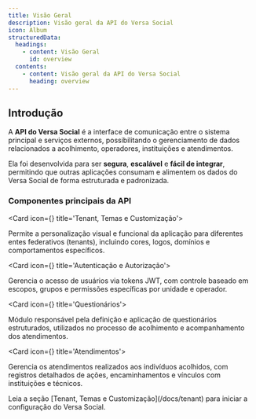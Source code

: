 ```yaml
---
title: Visão Geral
description: Visão geral da API do Versa Social
icon: Album
structuredData:
  headings:
    - content: Visão Geral
      id: overview
  contents:
    - content: Visão geral da API do Versa Social
      heading: overview
---
```


## Introdução

A **API do Versa Social** é a interface de comunicação entre o sistema principal e serviços externos, possibilitando o gerenciamento de dados relacionados a acolhimento, operadores, instituições e atendimentos.

Ela foi desenvolvida para ser **segura**, **escalável** e **fácil de integrar**, permitindo que outras aplicações consumam e alimentem os dados do Versa Social de forma estruturada e padronizada.

### Componentes principais da API

<Cards>

<Card icon={<CpuIcon className="text-purple-300" />} title='Tenant, Temas e Customização'>

Permite a personalização visual e funcional da aplicação para diferentes entes federativos (tenants), incluindo cores, logos, domínios e comportamentos específicos.

</Card>

<Card icon={<PanelsTopLeft className="text-blue-300" />} title='Autenticação e Autorização'>

Gerencia o acesso de usuários via tokens JWT, com controle baseado em escopos, grupos e permissões específicas por unidade e operador.

</Card>

<Card icon={<Database />} title='Questionários'>

Módulo responsável pela definição e aplicação de questionários estruturados, utilizados no processo de acolhimento e acompanhamento dos atendimentos.

</Card>

<Card icon={<Terminal />} title='Atendimentos'>

Gerencia os atendimentos realizados aos indivíduos acolhidos, com registros detalhados de ações, encaminhamentos e vínculos com instituições e técnicos.

</Card>

</Cards>

<Callout title="Vamos começar?">
  Leia a seção [Tenant, Temas e Customização](/docs/tenant) para iniciar a
  configuração do Versa Social.
</Callout>
